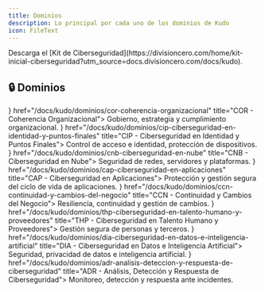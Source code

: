 ```yaml
---
title: Dominios
description: Lo principal por cada uno de los dominios de Kudo
icon: FileText
---
```



<Callout>
  Descarga el [Kit de Ciberseguridad](https://divisioncero.com/home/kit-inicial-ciberseguridad?utm_source=docs.divisioncero.com/docs/kudo).
</Callout>

## 🔒 Dominios

<Cards>
  <Card icon={<Building2 />} href="/docs/kudo/dominios/cor-coherencia-organizacional" title="COR - Coherencia Organizacional">
    Gobierno, estrategia y cumplimiento organizacional.
  </Card>
  <Card icon={<KeyRound />} href="/docs/kudo/dominios/cip-ciberseguridad-en-identidad-y-puntos-finales" title="CIP - Ciberseguridad en Identidad y Puntos Finales">
    Control de acceso e identidad, protección de dispositivos.
  </Card>
  <Card icon={<Server />} href="/docs/kudo/dominios/cnb-ciberseguridad-en-nube" title="CNB - Ciberseguridad en Nube">
    Seguridad de redes, servidores y plataformas.
  </Card>
  <Card icon={<Shield />} href="/docs/kudo/dominios/cap-ciberseguridad-en-aplicaciones" title="CAP - Ciberseguridad en Aplicaciones">
    Protección y gestión segura del ciclo de vida de aplicaciones.
  </Card>
  <Card icon={<Repeat />} href="/docs/kudo/dominios/ccn-continuidad-y-cambios-del-negocio" title="CCN - Continuidad y Cambios del Negocio">
    Resiliencia, continuidad y gestión de cambios.
  </Card>
  <Card icon={<Users />} href="/docs/kudo/dominios/thp-ciberseguridad-en-talento-humano-y-proveedores" title="THP - Ciberseguridad en Talento Humano y Proveedores">
    Gestión segura de personas y terceros.
  </Card>
  <Card icon={<DatabaseZap />} href="/docs/kudo/dominios/dia-ciberseguridad-en-datos-e-inteligencia-artificial" title="DIA - Ciberseguridad en Datos e Inteligencia Artificial">
    Seguridad, privacidad de datos e inteligencia artificial.
  </Card>
  <Card icon={<Activity />} href="/docs/kudo/dominios/adr-analisis-deteccion-y-respuesta-de-ciberseguridad" title="ADR - Análisis, Detección y Respuesta de Ciberseguridad">
    Monitoreo, detección y respuesta ante incidentes.
  </Card>
</Cards>

